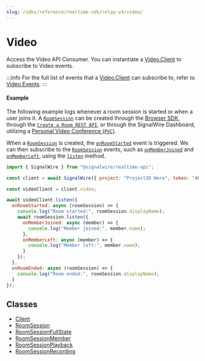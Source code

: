 ```yaml
---
slug: /sdks/reference/realtime-sdk/relay-v4/video/
---
```


# Video

Access the Video API Consumer. You can instantiate a [Video.Client](./video-client.mdx) to subscribe to Video events. 

:::info
For the full list of events that a [Video.Client](./video-client.mdx) can subscribe to, refer to [Video Events](./video-client.mdx#events).
:::

#### Example

The following example logs whenever a room session is started or when a user joins it.
A [`RoomSession`](video-roomsession) can be created through the [Browser SDK](/sdks/reference/browser-sdk/video/video-roomsession#constructors),
 through the [`Create a Room REST API`](/rest/signalwire-rest/endpoints/video/create-room), or
through the SignalWire Dashboard, utilizing a [Personal Video Conference (`PVC`)](/video/conference).


When a [`RoomSession`](video-roomsession) is created, the [`onRoomStarted`](./video-client.mdx#onroomstarted) event is triggered.
We can then subscribe to the [`RoomSession`](video-roomsession) events,
such as [`onMemberJoined`](./video-roomsession.mdx#onmemberjoined) and [`onMemberLeft`](./video-roomsession.mdx#onmemberleft),
using the [`listen`](./video-roomsession.mdx#listen) method.


```js
import { SignalWire } from "@signalwire/realtime-api";

const client = await SignalWire({ project: "ProjectID Here", token: "API Token Here" });

const videoClient = client.video;

await videoClient.listen({
  onRoomStarted: async (roomSession) => {
    console.log("Room started:", roomSession.displayName);
    await roomSession.listen({
      onMemberJoined: async (member) => {
        console.log("Member joined:", member.name);
      },
      onMemberLeft: async (member) => {
        console.log("Member left:", member.name);
      }
    });
  },
  onRoomEnded: async (roomSession) => {
    console.log("Room ended:", roomSession.displayName);
  }
});
```

## **Classes**

- [Client](./video-client.mdx)
- [RoomSession](./video-roomsession.mdx)
- [RoomSessionFullState](./video-roomsessionfullstate.md)
- [RoomSessionMember](./video-roomsessionmember.md)
- [RoomSessionPlayback](./video-roomsessionplayback.md)
- [RoomSessionRecording](./video-roomsessionrecording.md)
